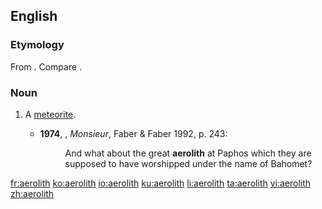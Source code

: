 ==English==

===Etymology===
From {{confix|aero|lith|lang=en}}. Compare {{term|aerolite|lang=en}}.

===Noun===
{{en-noun}}

# {{context|chiefly|_|historical|lang=en}} A [[meteorite]].
#* '''1974''', {{w|Lawrence Durrell}}, ''Monsieur'', Faber & Faber 1992, p. 243:
#*: And what about the great '''aerolith''' at Paphos which they are supposed to have worshipped under the name of Bahomet?

[[fr:aerolith]]
[[ko:aerolith]]
[[io:aerolith]]
[[ku:aerolith]]
[[li:aerolith]]
[[ta:aerolith]]
[[vi:aerolith]]
[[zh:aerolith]]